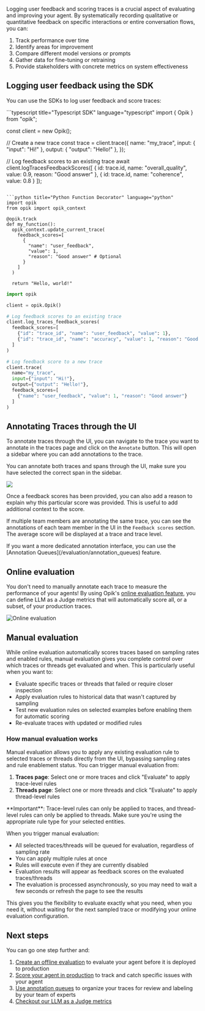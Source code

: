 Logging user feedback and scoring traces is a crucial aspect of evaluating and improving your agent.
By systematically recording qualitative or quantitative feedback on specific interactions or entire
conversation flows, you can:

1. Track performance over time
2. Identify areas for improvement
3. Compare different model versions or prompts
4. Gather data for fine-tuning or retraining
5. Provide stakeholders with concrete metrics on system effectiveness

## Logging user feedback using the SDK

You can use the SDKs to log user feedback and score traces:

<CodeBlocks>
```typescript title="Typescript SDK" language="typescript"
import { Opik } from "opik";

const client = new Opik();

// Create a new trace
const trace = client.trace({
name: "my_trace",
input: { "input": "Hi!" },
output: { "output": "Hello!" },
});

// Log feedback scores to an existing trace
await client.logTracesFeedbackScores([
{ id: trace.id, name: "overall_quality", value: 0.9, reason: "Good answer" },
{ id: trace.id, name: "coherence", value: 0.8 }
]);

```

```python title="Python Function Decorator" language="python"
import opik
from opik import opik_context

@opik.track
def my_function():
  opik_context.update_current_trace(
    feedback_scores=[
      {
        "name": "user_feedback",
        "value": 1,
        "reason": "Good answer" # Optional
      }
    ]
  )

  return "Hello, world!"
```

```python title="Python SDK" language="python"
import opik

client = opik.Opik()

# Log feedback scores to an existing trace
client.log_traces_feedback_scores(
  feedback_scores=[
    {"id": "trace_id", "name": "user_feedback", "value": 1},
    {"id": "trace_id", "name": "accuracy", "value": 1, "reason": "Good answer"} # Optional reason score
  ]
)

# Log feedback score to a new trace
client.trace(
  name="my_trace",
  input={"input": "Hi!"},
  output={"output": "Hello!"},
  feedback_scores=[
    {"name": "user_feedback", "value": 1, "reason": "Good answer"}
  ]
)
```

</CodeBlocks>

## Annotating Traces through the UI

To annotate traces through the UI, you can navigate to the trace you want to annotate in the traces
page and click on the `Annotate` button. This will open a sidebar where you can add annotations to
the trace.

You can annotate both traces and spans through the UI, make sure you have selected the correct span
in the sidebar.

<Frame>
  <img src="/img/tracing/multivalue_feedback_scores.png" />
</Frame>

Once a feedback scores has been provided, you can also add a reason to explain why this particular
score was provided. This is useful to add additional context to the score.

If multiple team members are annotating the same trace, you can see the annotations of each team
member in the UI in the `Feedback scores` section. The average score will be displayed at a trace
and trace level.

<Tip>
  If you want a more dedicated annotation interface, you can use the [Annotation Queues](/evaluation/annotation_queues)
  feature.
</Tip>

## Online evaluation

You don't need to manually annotate each trace to measure the performance of your agents! By using
Opik's [online evaluation feature](/production/rules), you can define LLM as a Judge metrics that
will automatically score all, or a subset, of your production traces.

![Online evaluation](/img/production/online_evaluation.gif)

## Manual evaluation

While online evaluation automatically scores traces based on sampling rates and enabled rules, manual evaluation gives you complete control over which traces or threads get evaluated and when. This is particularly useful when you want to:

- Evaluate specific traces or threads that failed or require closer inspection
- Apply evaluation rules to historical data that wasn't captured by sampling
- Test new evaluation rules on selected examples before enabling them for automatic scoring
- Re-evaluate traces with updated or modified rules

### How manual evaluation works

Manual evaluation allows you to apply any existing evaluation rule to selected traces or threads directly from the UI, bypassing sampling rates and rule enablement status. You can trigger manual evaluation from:

1. **Traces page**: Select one or more traces and click "Evaluate" to apply trace-level rules
2. **Threads page**: Select one or more threads and click "Evaluate" to apply thread-level rules

<Note>
  **Important**: Trace-level rules can only be applied to traces, and thread-level rules can only be applied to threads. Make sure you're using the appropriate rule type for your selected entities.
</Note>

When you trigger manual evaluation:
- All selected traces/threads will be queued for evaluation, regardless of sampling rate
- You can apply multiple rules at once
- Rules will execute even if they are currently disabled
- Evaluation results will appear as feedback scores on the evaluated traces/threads
- The evaluation is processed asynchronously, so you may need to wait a few seconds or refresh the page to see the results

This gives you the flexibility to evaluate exactly what you need, when you need it, without waiting for the next sampled trace or modifying your online evaluation configuration.

## Next steps

You can go one step further and:

1. [Create an offline evaluation](/evaluation/evaluate_prompt) to evaluate your agent before it is
   deployed to production
2. [Score your agent in production](/production/rules) to track and catch specific issues with your
   agent
3. [Use annotation queues](/evaluation/annotation_queues) to organize your traces for review and
   labeling by your team of experts
4. [Checkout our LLM as a Judge metrics](/evaluation/metrics/overview)
